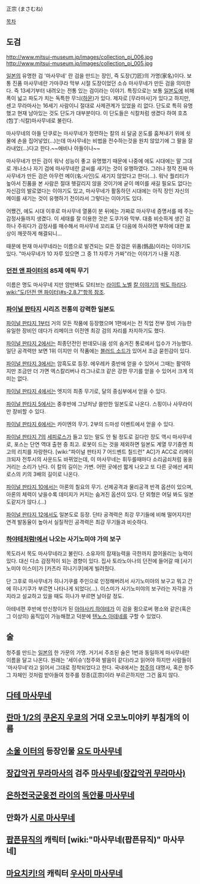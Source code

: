 正宗 (まさむね)

[[목차]]
== 도검 ==

http://www.mitsui-museum.jp/images/collection_pi_006.jpg
http://www.mitsui-museum.jp/images/collection_pi_005.jpg

[[일본]]의 유명한 검 '마사무네' 란 검을 만드는 장인, 즉 도장(刀匠)의 가명(家名)이다. 보통 진품 마사무네란 가마쿠라 막부 시절 도장이었던 소슈 마사무네가 만든 검을 의미한다. 즉 13세기부터 내려오는 전통 있는 검이라는 이야기. 특징으로는 보통 [[일본도]]에 비해 폭이 넓고 파도가 치는 독특한 무늬([[하몬]])가 있다. 제자로 [무라마사]가 있다고 하지만, 센고 무라마사는 16세기 사람이니 절대로 사제관계가 있었을 리 없다. 단도로 특히 유명했고 현재 남아있는 것도 단도가 대부분이다. 이 단도들은 식칼처럼 생겼다 하여 호쵸(包丁:식칼)마사무네로 불린다.

마사무네의 아들 단쿠로는 마사무네가 정련하는 칼의 쇠 달굼 온도를 훔쳐내기 위에 쇳물에 손을 집어넣었(...)는데 마사무네는 비법을 전수하는것을 원치 않았기에 그 팔을 잘라내었(...)다고 한다.~~애비나 아들이나~~

마사무네가 만든 검이 워낙 성능이 좋고 유명했기 때문에 나중에 에도 시대에는 말 그대로 개나소나 자기 검에 마사무네란 글씨를 새기는 것이 유행하였다. 그러나 정작 진짜 마사무네가 만든 검은 아무런 메이(名:사인)도 새기지 않았다고 한다(...). 워낙 퀄리티가 높아서 진품을 본 사람은 절대 헷갈리지 않을 것이기에 굳이 메이를 새길 필요도 없다는 자신감의 발로였다는 이야기도 있고, 마사무네가 활동하던 시대에는 아직 장인 자신의 메이를 새기는 것이 유행하기 전이라서 그렇다는 이야기도 있다.

어쨌건, 에도 시대 이후로 마사무네 열풍이 분 뒤에는 가짜로 마사무네 증명서를 떼 주는 감정사들까지 생겼다. 이 세태를 잘 이용한 것은 도쿠가와 막부. 대충 비슷하게 생긴 검 하나 주워다가 감정사를 매수해서 마사무네 꼬리표 단 다음에 하사하면 부하에 대한 포상이 깨끗하게 해결되니...

때문에 현재 마사무네라는 이름으로 발견되는 모든 장검은 위품(僞品)이라는 이야기도 있다. "마사무네가 10 자루 있으면 그 중 11 자루가 가짜"라는 이야기가 나올 지경.
=== [[던전 앤 파이터]]의 85제 에픽 무기 ===
이름은 명도 마사무네 지만 암만봐도 모티브는 [[라이트 노벨]] [[칼 이야기]]의 [[박도 하리]]다. [[wiki:"도(던전 앤 파이터)#s-2.8.7"항목 참조]]. 

=== [[파이널 판타지]] 시리즈 전통의 강력한 일본도 ===
[[파이널 판타지 1]]부터 거의 모든 작품에 등장했으며 1편에서는 전 직업 전부 장비 가능한 유일한 장비인 데다가 리메이크 이전엔 최강 검의 자리를 차지하기도 했다.

[[파이널 판타지 2]]에서는 최종던전인 판데모니움 성의 숨겨진 통로에서 입수가 가능했다. 일단 공격력만 보면 1위 이지만 이 작품에는 [[블러드 소드]]가 있어서 조금 묻힌감이 있다.

[[파이널 판타지 3]]에서는 암흑도로 등장. 에우레카 중반에 얻을 수 있어서 그때는 활약하지만 조금만 더 가면 엑스칼리버나 라그나로크 같은 강한 무기를 얻을 수 있어서 크게 의미는 없다.

[[파이널 판타지 4]]에서는 엣지의 최종 무기로, 달의 중심부에서 얻을 수 있다.

[[파이널 판타지 5]]에서는 중후반에 그냥저냥 쓸만한 일본도로 나온다. 스핑이나 사무라이만 장비할 수 있다.

[[파이널 판타지 6]]에서는 카이엔의 무기. 2부의 드마성 이벤트에서 얻을 수 있다.

[[파이널 판타지 7]]의 [[세피로스]]가 들고 있는 말도 안 될 정도로 길다란 장도 역시 마사무네로, 포스는 단연 역대 출현 중 최고. 로봇이 드는 것을 제외하면 일본도 계열 무기중엔 최고의 리치를 자랑한다. [wiki:"파이널 판타지 7 어드벤트 칠드런" AC]가 ACC로 리메이크되자 전투시의 사운드도 바뀌었는데, 이 마사무네는 휘두를때마다 소리굽쇠처럼 웅웅거리는 소리가 난다. 이 칼의 길이는 가변. 어떤 곳에선 짧게 나오고 또 다른 곳에선 세피로스의 키의 3배의 길이로 나온다.

[[파이널 판타지 10]]에서는 아론의 칠요의 무기. 선제공격과 물리공격 반격 옵션이 있으며, 아론의 체력이 낮을수록 데미지가 커지는 숨겨진 옵션이 있다. 단 외형은 어딜 봐도 일본도같지가 않다.(...)

[[파이널 판타지 12]]에서도 일본도로 등장. 단타 공격력은 최강 무기들에 비해 떨어지지만 연격 발동율이 높아서 실질적인 공격력은 최강 무기들과 비슷하다.

=== [[하야테처럼!]]에서 나오는 사기노미야 가의 보구 ===
목도라서 목도 마사무네라고 불린다. 소유자의 잠재능력을 극한까지 끌어올리는 능력이 있다. 대신 다소 감정적이 되는 경향이 있다. 집사 토라노아나의 던전에 들어갈 때 [사기노미야 이스미]가 [카츠라 히나기쿠]에게 빌려줬다.

단 그후로 마사무네가 히나기쿠를 주인으로 인정해버려서 사기노미야의 보구고 뭐고 간에 히나기쿠가 부르면 나타나게 되었다(...). 이스미가 사기노미야의 보구라는 자각을 가지라고 설교하고 있을 때도 히나가 부르면 날아갈 정도.

아테네편 후반에 만신창이가 된 [[아야사키 하야테]]가 이 검을 쥠으로써 평소와 같은(혹은 그 이상의) 움직임이 가능해졌고 덕분에 [[텐노스 아테네]]를 구할 수 있었다.

== 술 ==
청주를 만드는 [[일본]]의 한 가문의 가명. 거기서 주조된 술은 1번과 동일하게 마사무네란 이름을 달고 나온다. 원래는 '세이슈'(청주와 발음이 같다)라고 읽어야 하지만 사람들이 '마사무네'라고 읽어서 그대로 정착되었다고 한다. 국내에서는 [[청주]]의 대명사, 혹은 청주 그 자체인 것처럼 받아들여 청주를 정종(正宗)이라 부르곤하지만 그건 옳지 않다.

== [[다테 마사무네]] ==

== [[란마 1/2]]의 [[쿠온지 우쿄]]의 거대 오코노미야키 부침개의 이름 ==

== [[소울 이터]]의 등장인물 [[요도 마사무네]] ==

== [[장갑악귀 무라마사]]의 검주 [[마사무네(장갑악귀 무라마사)]] ==

== [[은하전국군웅전 라이]]의 [[독안룡 마사무네]] ==

== 만화가 [[시로 마사무네]] ==

== [[팝픈뮤직]]의 캐릭터 [wiki:"마사무네(팝픈뮤직)" 마사무네] ==


== [[마요치키!]]의 캐릭터 [[우사미 마사무네]] ==
